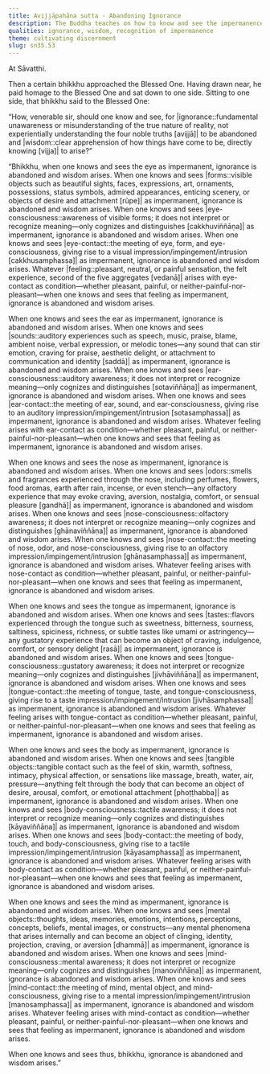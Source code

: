 ```yaml
---
title: Avijjāpahāna sutta - Abandoning Ignorance
description: The Buddha teaches on how to know and see the impermanence of the six sense bases and the process leading up to the arising of feeling and perception for the abandoning of ignorance and the arising of wisdom.
qualities: ignorance, wisdom, recognition of impermanence
theme: cultivating discernment
slug: sn35.53
---
```


At Sāvatthi.

Then a certain bhikkhu approached the Blessed One. Having drawn near, he paid homage to the Blessed One and sat down to one side. Sitting to one side, that bhikkhu said to the Blessed One:

“How, venerable sir, should one know and see, for |ignorance::fundamental unawareness or misunderstanding of the true nature of reality, not experientially understanding the four noble truths [avijjā]| to be abandoned and |wisdom::clear apprehension of how things have come to be, directly knowing [vijja]| to arise?”

“Bhikkhu, when one knows and sees the eye as impermanent, ignorance is abandoned and wisdom arises. When one knows and sees |forms::visible objects such as beautiful sights, faces, expressions, art, ornaments, possessions, status symbols, admired appearances, enticing scenery, or objects of desire and attachment [rūpe]| as impermanent, ignorance is abandoned and wisdom arises. When one knows and sees |eye-consciousness::awareness of visible forms; it does not interpret or recognize meaning—only cognizes and distinguishes [cakkhuviññāṇa]| as impermanent, ignorance is abandoned and wisdom arises. When one knows and sees |eye-contact::the meeting of eye, form, and eye-consciousness, giving rise to a visual impression/impingement/intrusion [cakkhusamphassa]| as impermanent, ignorance is abandoned and wisdom arises. Whatever |feeling::pleasant, neutral, or painful sensation, the felt experience, second of the five aggregates [vedanā]| arises with eye-contact as condition—whether pleasant, painful, or neither-painful-nor-pleasant—when one knows and sees that feeling as impermanent, ignorance is abandoned and wisdom arises.

When one knows and sees the ear as impermanent, ignorance is abandoned and wisdom arises. When one knows and sees |sounds::auditory experiences such as speech, music, praise, blame, ambient noise, verbal expression, or melodic tones—any sound that can stir emotion, craving for praise, aesthetic delight, or attachment to communication and identity [saddā]| as impermanent, ignorance is abandoned and wisdom arises. When one knows and sees |ear-consciousness::auditory awareness; it does not interpret or recognize meaning—only cognizes and distinguishes [sotaviññāṇa]| as impermanent, ignorance is abandoned and wisdom arises. When one knows and sees |ear-contact::the meeting of ear, sound, and ear-consciousness, giving rise to an auditory impression/impingement/intrusion [sotasamphassa]| as impermanent, ignorance is abandoned and wisdom arises. Whatever feeling arises with ear-contact as condition—whether pleasant, painful, or neither-painful-nor-pleasant—when one knows and sees that feeling as impermanent, ignorance is abandoned and wisdom arises.

When one knows and sees the nose as impermanent, ignorance is abandoned and wisdom arises. When one knows and sees |odors::smells and fragrances experienced through the nose, including perfumes, flowers, food aromas, earth after rain, incense, or even stench—any olfactory experience that may evoke craving, aversion, nostalgia, comfort, or sensual pleasure [gandhā]| as impermanent, ignorance is abandoned and wisdom arises. When one knows and sees |nose-consciousness::olfactory awareness; it does not interpret or recognize meaning—only cognizes and distinguishes [ghānaviññāṇa]| as impermanent, ignorance is abandoned and wisdom arises. When one knows and sees |nose-contact::the meeting of nose, odor, and nose-consciousness, giving rise to an olfactory impression/impingement/intrusion [ghānasamphassa]| as impermanent, ignorance is abandoned and wisdom arises. Whatever feeling arises with nose-contact as condition—whether pleasant, painful, or neither-painful-nor-pleasant—when one knows and sees that feeling as impermanent, ignorance is abandoned and wisdom arises.

When one knows and sees the tongue as impermanent, ignorance is abandoned and wisdom arises. When one knows and sees |tastes::flavors experienced through the tongue such as sweetness, bitterness, sourness, saltiness, spiciness, richness, or subtle tastes like umami or astringency—any gustatory experience that can become an object of craving, indulgence, comfort, or sensory delight [rasā]| as impermanent, ignorance is abandoned and wisdom arises. When one knows and sees |tongue-consciousness::gustatory awareness; it does not interpret or recognize meaning—only cognizes and distinguishes [jivhāviññāṇa]| as impermanent, ignorance is abandoned and wisdom arises. When one knows and sees |tongue-contact::the meeting of tongue, taste, and tongue-consciousness, giving rise to a taste impression/impingement/intrusion [jivhāsamphassa]| as impermanent, ignorance is abandoned and wisdom arises. Whatever feeling arises with tongue-contact as condition—whether pleasant, painful, or neither-painful-nor-pleasant—when one knows and sees that feeling as impermanent, ignorance is abandoned and wisdom arises.

When one knows and sees the body as impermanent, ignorance is abandoned and wisdom arises. When one knows and sees |tangible objects::tangible contact such as the feel of skin, warmth, softness, intimacy, physical affection, or sensations like massage, breath, water, air, pressure—anything felt through the body that can become an object of desire, arousal, comfort, or emotional attachment [phoṭṭhabba]| as impermanent, ignorance is abandoned and wisdom arises. When one knows and sees |body-consciousness::tactile awareness; it does not interpret or recognize meaning—only cognizes and distinguishes [kāyaviññāṇa]| as impermanent, ignorance is abandoned and wisdom arises. When one knows and sees |body-contact::the meeting of body, touch, and body-consciousness, giving rise to a tactile impression/impingement/intrusion [kāyasamphassa]| as impermanent, ignorance is abandoned and wisdom arises. Whatever feeling arises with body-contact as condition—whether pleasant, painful, or neither-painful-nor-pleasant—when one knows and sees that feeling as impermanent, ignorance is abandoned and wisdom arises.

When one knows and sees the mind as impermanent, ignorance is abandoned and wisdom arises. When one knows and sees |mental objects::thoughts, ideas, memories, emotions, intentions, perceptions, concepts, beliefs, mental images, or constructs—any mental phenomena that arises internally and can become an object of clinging, identity, projection, craving, or aversion [dhammā]| as impermanent, ignorance is abandoned and wisdom arises. When one knows and sees |mind-consciousness::mental awareness; it does not interpret or recognize meaning—only cognizes and distinguishes [manoviññāṇa]| as impermanent, ignorance is abandoned and wisdom arises. When one knows and sees |mind-contact::the meeting of mind, mental object, and mind-consciousness, giving rise to a mental impression/impingement/intrusion [manosamphassa]| as impermanent, ignorance is abandoned and wisdom arises. Whatever feeling arises with mind-contact as condition—whether pleasant, painful, or neither-painful-nor-pleasant—when one knows and sees that feeling as impermanent, ignorance is abandoned and wisdom arises.

When one knows and sees thus, bhikkhu, ignorance is abandoned and wisdom arises.”